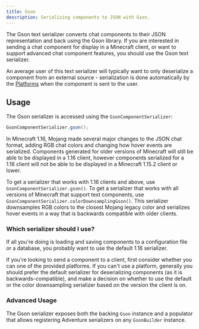```yaml
---
title: Gson
description: Serializing components to JSON with Gson.
---
```




The Gson text serializer converts chat components to their JSON representation
and back using the Gson library. If you are interested in sending a chat component
for display in a Minecraft client, or want to support advanced chat component features,
you should use the Gson text serializer.

An average user of this text serializer will typically want to only deserialize a
component from an external source - serialization is done automatically by the
[Platforms](/adventure/platform) when the component is sent to the user.

<AdventureDependency artifact="adventure-text-serializer-gson" project="api" />

## Usage

The Gson serializer is accessed using the `GsonComponentSerializer`:
```java {/* This code block is REQUIRED because otherwise, the code blocks from the AdventureDependency component break */}
GsonComponentSerializer.gson();
```

In Minecraft 1.16, Mojang made several major changes to the JSON chat format, adding
RGB chat colors and changing how hover events are serialized. Components generated for
older versions of Minecraft will still be able to be displayed in a 1.16 client,
however components serialized for a 1.16 client will not be able to be displayed in
a Minecraft 1.15.2 client or lower.

To get a serializer that works with 1.16 clients and above, use
`GsonComponentSerializer.gson()`. To get a serializer that works with all versions
of Minecraft that support text components, use `GsonComponentSerializer.colorDownsamplingGson()`.
This serializer downsamples RGB colors to the closest Mojang legacy color and serializes
hover events in a way that is backwards compatible with older clients.

### Which serializer should I use?

If all you're doing is loading and saving components to a configuration file or a database,
you probably want to use the default 1.16 serializer.

If you're looking to send a component to a client, first consider whether you can one of the
provided platforms. If you can't use a platform, generally you should prefer the default
serializer for deserializing components (as it is backwards-compatible), and make a decision
on whether to use the default or the color downsampling serializer based on the version the
client is on.


### Advanced Usage

The Gson serializer exposes both the backing `Gson` instance and a populator that allows
registering Adventure serializers on any `GsonBuilder` instance.
